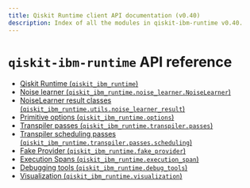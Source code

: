 ```yaml
---
title: Qiskit Runtime client API documentation (v0.40)
description: Index of all the modules in qiskit-ibm-runtime v0.40.
---
```


<span id="qiskit-ibm-runtime-api-reference" />

# `qiskit-ibm-runtime` API reference

*   [Qiskit Runtime (`qiskit_ibm_runtime`)](runtime-service)
*   [Noise learner (`qiskit_ibm_runtime.noise_learner.NoiseLearner`)](noise-learner)
*   [NoiseLearner result classes (`qiskit_ibm_runtime.utils.noise_learner_result`)](noise-learner-result)
*   [Primitive options (`qiskit_ibm_runtime.options`)](options)
*   [Transpiler passes (`qiskit_ibm_runtime.transpiler.passes`)](transpiler)
*   [Transpiler scheduling passes (`qiskit_ibm_runtime.transpiler.passes.scheduling`)](transpiler-passes-scheduling)
*   [Fake Provider (`qiskit_ibm_runtime.fake_provider`)](fake-provider)
*   [Execution Spans (`qiskit_ibm_runtime.execution_span`)](execution-span)
*   [Debugging tools (`qiskit_ibm_runtime.debug_tools`)](debug-tools)
*   [Visualization (`qiskit_ibm_runtime.visualization`)](visualization)


